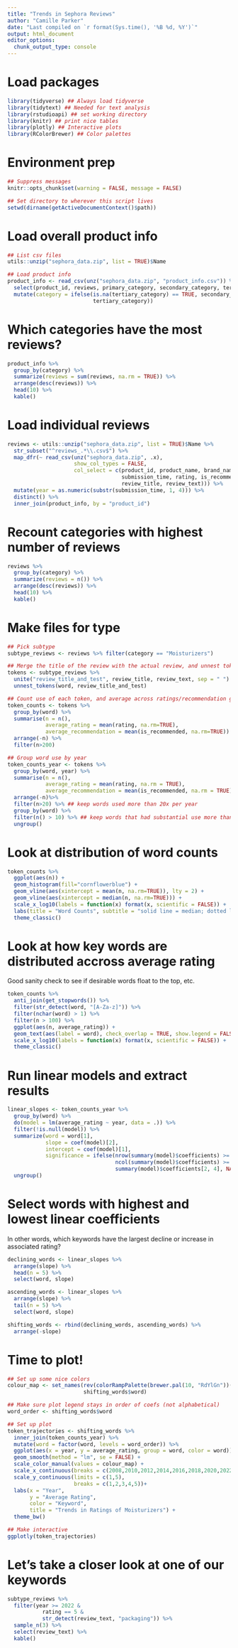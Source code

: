```yaml
---
title: "Trends in Sephora Reviews"
author: "Camille Parker"
date: "Last compiled on `r format(Sys.time(), '%B %d, %Y')`"
output: html_document
editor_options: 
  chunk_output_type: console
---
```



# Load packages

```r
library(tidyverse) ## Always load tidyverse
library(tidytext) ## Needed for text analysis
library(rstudioapi) ## set working directory
library(knitr) ## print nice tables
library(plotly) ## Interactive plots
library(RColorBrewer) ## Color palettes
```


# Environment prep

```r
## Suppress messages
knitr::opts_chunk$set(warning = FALSE, message = FALSE)

## Set directory to wherever this script lives
setwd(dirname(getActiveDocumentContext()$path))
```


# Load overall product info

```r
## List csv files
utils::unzip("sephora_data.zip", list = TRUE)$Name

## Load product info
product_info <- read_csv(unz("sephora_data.zip", "product_info.csv")) %>%
  select(product_id, reviews, primary_category, secondary_category, tertiary_category) %>% 
  mutate(category = ifelse(is.na(tertiary_category) == TRUE, secondary_category,
                           tertiary_category))
```


# Which categories have the most reviews?

```r
product_info %>% 
  group_by(category) %>% 
  summarize(reviews = sum(reviews, na.rm = TRUE)) %>% 
  arrange(desc(reviews)) %>% 
  head(10) %>% 
  kable()
```


# Load individual reviews

```r
reviews <- utils::unzip("sephora_data.zip", list = TRUE)$Name %>%
  str_subset("^reviews_.*\\.csv$") %>%
  map_dfr(~ read_csv(unz("sephora_data.zip", .x), 
                     show_col_types = FALSE,
                     col_select = c(product_id, product_name, brand_name,
                                    submission_time, rating, is_recommended,
                                    review_title, review_text))) %>% 
  mutate(year = as.numeric(substr(submission_time, 1, 4))) %>%
  distinct() %>% 
  inner_join(product_info, by = "product_id")
```


# Recount categories with highest number of reviews

```r
reviews %>% 
  group_by(category) %>% 
  summarize(reviews = n()) %>% 
  arrange(desc(reviews)) %>% 
  head(10) %>% 
  kable()
```


# Make files for type

```r
## Pick subtype
subtype_reviews <- reviews %>% filter(category == "Moisturizers")

## Merge the title of the review with the actual review, and unnest tokens
tokens <- subtype_reviews %>%
  unite("review_title_and_test", review_title, review_text, sep = " ") %>%
  unnest_tokens(word, review_title_and_test) 

## Count use of each token, and average across ratings/recommendation given
token_counts <- tokens %>%
  group_by(word) %>% 
  summarise(n = n(),
            average_rating = mean(rating, na.rm=TRUE), 
            average_recommendation = mean(is_recommended, na.rm=TRUE)) %>%
  arrange(-n) %>% 
  filter(n>200)

## Group word use by year
token_counts_year <- tokens %>%
  group_by(word, year) %>%
  summarise(n = n(),
            average_rating = mean(rating, na.rm = TRUE),
            average_recommendation = mean(is_recommended, na.rm = TRUE)) %>% 
  arrange(-n)%>% 
  filter(n>20) %>% ## keep words used more than 20x per year
  group_by(word) %>%
  filter(n() > 10) %>% ## keep words that had substantial use more than half of the years
  ungroup()
```


# Look at distribution of word counts

```r
token_counts %>% 
  ggplot(aes(n)) + 
  geom_histogram(fill="cornflowerblue") + 
  geom_vline(aes(xintercept = mean(n, na.rm=TRUE)), lty = 2) +
  geom_vline(aes(xintercept = median(n, na.rm=TRUE))) +
  scale_x_log10(labels = function(x) format(x, scientific = FALSE)) +
  labs(title = "Word Counts", subtitle = "solid line = median; dotted line = mean")+
  theme_classic()
```


# Look at how key words are distributed accross average rating

Good sanity check to see if desirable words float to the top, etc.

```r
token_counts %>%
  anti_join(get_stopwords()) %>%
  filter(str_detect(word, "[A-Za-z]")) %>% 
  filter(nchar(word) > 1) %>% 
  filter(n > 100) %>% 
  ggplot(aes(n, average_rating)) +
  geom_text(aes(label = word), check_overlap = TRUE, show.legend = FALSE, vjust = "top", hjust = "left") +
  scale_x_log10(labels = function(x) format(x, scientific = FALSE)) +
  theme_classic()
```


# Run linear models and extract results

```r
linear_slopes <- token_counts_year %>%
  group_by(word) %>%
  do(model = lm(average_rating ~ year, data = .)) %>%
  filter(!is.null(model)) %>%
  summarize(word = word[1],
            slope = coef(model)[2],
            intercept = coef(model)[1], 
            significance = ifelse(nrow(summary(model)$coefficients) >= 2 & 
                                  ncol(summary(model)$coefficients) >= 4,
                                  summary(model)$coefficients[2, 4], NA)) %>%
  ungroup()
```


# Select words with highest and lowest linear coefficients

In other words, which keywords have the largest decline or increase in associated rating?

```r
declining_words <- linear_slopes %>% 
  arrange(slope) %>% 
  head(n = 5) %>%
  select(word, slope)

ascending_words <- linear_slopes %>% 
  arrange(slope) %>% 
  tail(n = 5) %>%
  select(word, slope)

shifting_words <- rbind(declining_words, ascending_words) %>% 
  arrange(-slope)
```


# Time to plot!

```r
## Set up some nice colors
colour_map <- set_names(rev(colorRampPalette(brewer.pal(10, "RdYlGn"))(10)),
                        shifting_words$word)

## Make sure plot legend stays in order of coefs (not alphabetical)
word_order <- shifting_words$word

## Set up plot
token_trajectories <- shifting_words %>%
  inner_join(token_counts_year) %>% 
  mutate(word = factor(word, levels = word_order)) %>% 
  ggplot(aes(x = year, y = average_rating, group = word, color = word)) +
  geom_smooth(method = "lm", se = FALSE) +
  scale_color_manual(values = colour_map) +
  scale_x_continuous(breaks = c(2008,2010,2012,2014,2016,2018,2020,2022))+
  scale_y_continuous(limits = c(1,5),
                     breaks = c(1,2,3,4,5))+
  labs(x = "Year",
       y = "Average Rating",
       color = "Keyword",
       title = "Trends in Ratings of Moisturizers") +
  theme_bw()

## Make interactive
ggplotly(token_trajectories)
```


# Let's take a closer look at one of our keywords

```r
subtype_reviews %>% 
  filter(year >= 2022 & 
           rating == 5 &
           str_detect(review_text, "packaging")) %>% 
  sample_n(3) %>% 
  select(review_text) %>% 
  kable()
```

